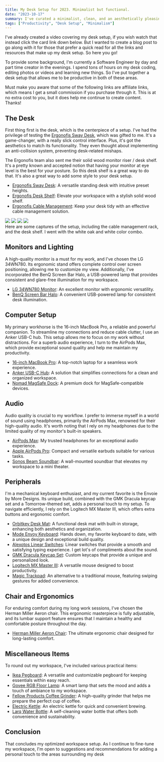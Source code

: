 ```yaml
---
title: My Desk Setup for 2023. Minimalist but functional.
date: "2023-10-17"
summary: I've curated a minimalist, clean, and an aesthetically pleasing workspace to maximize my productivity.
tags: ["Productivity", "Desk Setup", "Minimalism"]
---
```


I've already created a video covering my desk setup, if you wish watch that instead click the card link down below. But I wanted to create a blog post to go along with it for those that prefer a quick read for all the links and resources that make up my desk setup. So here you go!

To provide some background, I'm currently a Software Engineer by day and part time creator in the evenings. I spend tons of hours on my desk coding, editing photos or videos and learning new things. So I've put together a desk setup that allows me to be productive in both of these areas.

<LinkPreview
  imageUrl="/blog/desk/thumbnail.png"
  title="Software Engineer's Productive and Minimal Desk Setup (2023)"
  description="Join me as I dive deep into my favorite tech gadgets and home office products. You'll find these items not only stylish but also essential for enhancing your workspace."
  link="https://www.youtube.com/watch?v=Q9Qu-ddjDEE"
/>

<Alert>
  Must make you aware that some of the following links are affiliate links, which
  means I get a small commission if you purchase through it. This is at no extra cost to you, but it does
  help me continue to create content. Thanks!
</Alert>

## The Desk

First thing first is the desk, which is the centerpiece of a setup. I've had the privilege of testing the [Ergonofis Sway Desk](https://shrsl.com/49346), which was gifted to me. It's a game-changer, with a really slick control interface. Plus, it's got the aesthetics to match its functionality. They even thought about implementing an anti-collision system, preventing desk-related mishaps.

The Ergonofis team also sent me their solid wood monitor riser / desk shelf. It's a pretty known and accepted notion that having your monitor at eye level is the best for your posture. So this desk shelf is a great way to do that. It's also a great way to add some style to your desk setup.

- [Ergonofis Sway Desk](https://shrsl.com/49346): A versatile standing desk with intuitive preset heights.
- [Ergonofis Desk Shelf](https://shrsl.com/49342): Elevate your workspace with a stylish solid wood shelf.
- [Ergonofis Cable Management](https://shrsl.com/4933x): Keep your desk tidy with an effective cable management solution.

<div className="grid grid-cols-2 grid-rows-2 gap-1 rounded-lg overflow-clip">
  <Image width={600} height={400} src="/blog/desk/DSC00166.jpg" reset />
  <Image width={600} height={400} src="/blog/desk/DSC00150.jpg" reset />
  <Image width={600} height={400} src="/blog/desk/DSC00160.jpg" reset />
  <Image width={600} height={420} src="/blog/desk/DSC_3253.jpg" reset />
</div>

<figcaption>
  Here are some captures of the setup, including the cable management rack, and
  the desk shelf. I went with the white oak and white color combo.
</figcaption>

## Monitors and Lighting

A high-quality monitor is a must for my work, and I've chosen the LG 34WN780. Its ergonomic stand offers complete control over screen positioning, allowing me to customize my view. Additionally, I've incorporated the BenQ Screen Bar Halo, a USB-powered lamp that provides consistent and glare-free illumination for my workspace.

- [LG 34WN780 Monitor](https://amzn.to/3DJd86G): An excellent monitor with ergonomic versatility.
- [BenQ Screen Bar Halo](https://amzn.to/3fUAfCi): A convenient USB-powered lamp for consistent desk illumination.

## Computer Setup

My primary workhorse is the 16-inch MacBook Pro, a reliable and powerful companion. To streamline my connections and reduce cable clutter, I use an Anker USB-C hub. This setup allows me to focus on my work without distractions. For a superb audio experience, I turn to the AirPods Max, which provide exceptional sound quality and help me maintain my productivity.

- [16-inch MacBook Pro](https://amzn.to/41fkhEH): A top-notch laptop for a seamless work experience.
- [Anker USB-C Hub](https://amzn.to/3Dk9vCV): A solution that simplifies connections for a clean and organized workspace.
- [Nomad MagSafe Dock](https://nomadgoods.com/products/stand-one-silver): A premium dock for MagSafe-compatible devices.

## Audio

Audio quality is crucial to my workflow. I prefer to immerse myself in a world of sound using headphones, primarily the AirPods Max, renowned for their high-quality audio. It's worth noting that I rely on my headphones due to the limited quality of my monitor's built-in speakers.

- [AirPods Max](https://amzn.to/3mie64b): My trusted headphones for an exceptional audio experience.
- [Apple AirPods Pro](https://amzn.to/3UmMQhq): Compact and versatile earbuds suitable for various tasks.
- [Sonos Beam Soundbar](https://amzn.to/46h5E6H): A wall-mounted soundbar that elevates my workspace to a mini theater.

## Peripherals

I'm a mechanical keyboard enthusiast, and my current favorite is the Envoie by More Designs. Its unique build, combined with the GMK Dracula keycap set and a Tomorrow-themed set, adds a personal touch to my setup. To navigate efficiently, I rely on the Logitech MX Master III, which offers extra buttons and ergonomic comfort.

- [Orbitkey Desk Mat](https://amzn.to/3Dm37eu): A functional desk mat with built-in storage, enhancing both aesthetics and organization.
- [Mode Envoy Keyboard](http://modedesigns.com): Hands down, my favorite keyboard to date, with a unique design and exceptional build quality.
- [Alexotos Linear Switches](https://modedesigns.com/products/alexotos-edition-switches): Linear switches that provide a smooth and satisfying typing experience. I get lot's of compliments about the sound.
- [GMK Dracula Keycap Set](https://geekhack.org/): Custom keycaps that provide a unique and personalized look.
- [Logitech MX Master III](https://amzn.to/3U5syHG): A versatile mouse designed to boost productivity.
- [Magic Trackpad](https://amzn.to/46gxWyf): An alternative to a traditional mouse, featuring swiping gestures for added convenience.

## Chair and Ergonomics

For enduring comfort during my long work sessions, I've chosen the Herman Miller Aeron chair. This ergonomic masterpiece is fully adjustable, and its lumbar support feature ensures that I maintain a healthy and comfortable posture throughout the day.

- [Herman Miller Aeron Chair](https://www.hermanmiller.com): The ultimate ergonomic chair designed for long-lasting comfort.

## Miscellaneous Items

To round out my workspace, I've included various practical items:

- [Ikea Pegboard](https://www.ikea.com/us/en/p/skadis-pegboard-white-10321618/): A versatile and customizable pegboard for keeping essentials within easy reach.
- [Govee RGB Floor Lamp](https://amzn.to/46m0CA): A smart lamp that sets the mood and adds a touch of ambiance to my workspace.
- [Fellow Products Coffee Grinder](https://amzn.to/46CdXK8): A high-quality grinder that helps me prepare the perfect cup of coffee.
- [Electric Kettle](https://amzn.to/46fGa9M): An electric kettle for quick and convenient brewing.
- [Larq Water Bottle](https://amzn.to/48HyP4v): A self-cleaning water bottle that offers both convenience and sustainability.

## Conclusion

That concludes my optimized workspace setup. As I continue to fine-tune my workspace, I'm open to suggestions and recommendations for adding a personal touch to the areas surrounding my desk
